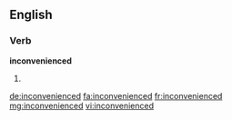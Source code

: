 ==English==

===Verb===
'''inconvenienced'''

# {{past of|inconvenience}}

[[de:inconvenienced]]
[[fa:inconvenienced]]
[[fr:inconvenienced]]
[[mg:inconvenienced]]
[[vi:inconvenienced]]